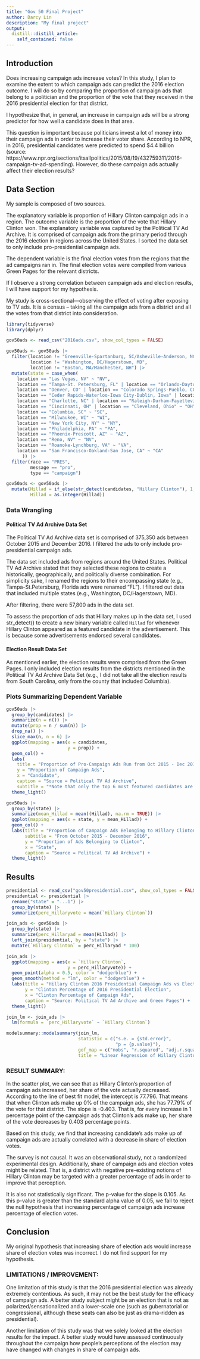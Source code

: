 ```yaml
---
title: "Gov 50 Final Project"
author: Darcy Lin
description: "My final project"
output:
  distill::distill_article:
    self_contained: false
---
```


## Introduction
Does increasing campaign ads increase votes? In this study, I plan to examine the extent to which campaign ads can predict the 2016 election outcome. I will do so by comparing the proportion of campaign ads that belong to a politician and the proportion of the vote that they received in the 2016 presidential election for that district. 

I hypothesize that, in general, an increase in campaign ads will be a strong predictor for how well a candidate does in that area.

This question is important because politicians invest a lot of money into their campaign ads in order to increase their voter share. According to NPR, in 2016, presidential candidates were predicted to spend $4.4 billion (source: https://www.npr.org/sections/itsallpolitics/2015/08/19/432759311/2016-campaign-tv-ad-spending). However, do these campaign ads actually affect their election results? 

## Data Section
My sample is composed of two sources. 

The explanatory variable is proportion of Hillary Clinton campaign ads in a region. The outcome variable is the proportion of the vote that Hillary Clinton won. The explanatory variable was captured by the Political TV Ad Archive. It is comprised of campaign ads from the primary period through the 2016 election in regions across the United States. I sorted the data set to only include pro-presidential campaign ads. 

The dependent variable is the final election votes from the regions that the ad campaigns ran in. The final election votes were compiled from various Green Pages for the relevant districts. 

If I observe a strong correlation between campaign ads and election results, I will have support for my hypothesis. 

My study is cross-sectional—observing the effect of voting after exposing to TV ads. It is a census -- taking all the campaign ads from a district and all the votes from that district into consideration. 

```r
library(tidyverse)
library(dplyr)
```


```r
gov50ads <- read_csv("2016ads.csv", show_col_types = FALSE)
```

```r
gov50ads <- gov50ads |>
  filter(location != "Greenville-Spartanburg, SC/Asheville-Anderson, NC",
         location != "Washington, DC/Hagerstown, MD",
         location != "Boston, MA/Manchester, NH") |>
  mutate(state = case_when(
    location == "Las Vegas, NV" ~ "NV",
    location == "Tampa-St. Petersburg, FL" | location == "Orlando-Daytona Beach-Melbourne, FL" | location == "Miami-Fort Lauderdale, FL" ~ "FL",
    location == "Denver, CO" | location == "Colorado Springs-Pueblo, CO" ~ "CO",
    location == "Ceder Rapids-Waterloo-Iowa City-Dublin, Iowa" | location == "Sioux City, Iowa" | location == "Des Moines-Ames, Iowa" ~ "IA",
    location == "Charlotte, NC" | location == "Raleigh-Durham-Fayetteville,  NC" | location == "Norfolk-Portsmouth-Newport News, NC" ~ "NC",
    location == "Cincinnati, OH" | location == "Cleveland, Ohio" ~ "OH",
    location == "Columbia, SC" ~ "SC",
    location == "Milwaukee, WI" ~ "WI",
    location == "New York City, NY" ~ "NY",
    location == "Philadelphia, PA" ~ "PA",
    location == "Phoenix-Prescott, AZ" ~ "AZ",
    location == "Reno, NV" ~ "NV",
    location == "Roanoke-Lynchburg, VA" ~ "VA",
    location == "San Francisco-Oakland-San Jose, CA" ~ "CA"
      )) |>
  filter(race == "PRES",
         message == "pro",
         type == "campaign")
```

```r
gov50ads <- gov50ads |> 
  mutate(Hillad = if_else(str_detect(candidates, "Hillary Clinton"), 1, 0),
         Hillad = as.integer(Hillad))

```

### Data Wrangling

#### Political TV Ad Archive Data Set
The Political TV Ad Archive data set is comprised of 375,350 ads between October 2015 and December 2016. I filtered the ads to only include pro-presidential campaign ads.

The data set included ads from regions around the United States. Political TV Ad Archive stated that they selected these regions to create a historically, geographically, and politically diverse combination. For simplicity sake, I renamed the regions to their encompassing state (e.g., Tampa-St.Petersburg, Florida ads were renamed "FL"). I filtered out data that included multiple states (e.g., Washington, DC/Hagerstown, MD). 

After filtering, there were 57,800 ads in the data set. 

To assess the proportion of ads that Hillary makes up in the data set, I used str_detect() to create a new binary variable called `Hillad` for whenever Hillary Clinton appeared as a featured candidate in the advertisement. This is because some advertisements endorsed several candidates. 

#### Election Result Data Set
As mentioned earlier, the election results were comprised from the Green Pages. I only included election results from the districts mentioned in the Political TV Ad Archive Data Set (e.g., I did not take all the election results from South Carolina, only from the county that included Columbia). 

### Plots Summarizing Dependent Variable
```r
gov50ads |> 
  group_by(candidates) |>
  summarize(n = n()) |>
  mutate(prop = n / sum(n)) |>
  drop_na() |>
  slice_max(n, n = 6) |>
  ggplot(mapping = aes(x = candidates,
                       y = prop)) + 
  geom_col() + 
  labs(
    title = "Proportion of Pro-Campaign Ads Run from Oct 2015 - Dec 2016",
    y = "Proportion of Campaign Ads",
    x = "Candidate",
    caption = "Source = Political TV Ad Archive",
    subtitle = "*Note that only the top 6 most featured candidates are included in this distribution") + 
  theme_light()
```

```r
gov50ads |>
  group_by(state) |>
  summarize(mean_Hillad = mean((Hillad), na.rm = TRUE)) |>
  ggplot(mapping = aes(x = state, y = mean_Hillad)) +
  geom_col() + 
  labs(title = "Proportion of Campaign Ads Belonging to Hillary Clinton in Different Districts",
       subtitle = "From October 2015 - December 2016",
       y = "Proportion of Ads Belonging to Clinton",
       x = "State",
       caption = "Source = Political TV Ad Archive") +
  theme_light()
```

## Results 

```r
presidential <- read_csv("gov50presidential.csv", show_col_types = FALSE)
presidential <- presidential |> 
  rename("state" = "...1") |>
  group_by(state) |>
  summarize(perc_Hillaryvote = mean(`Hillary Clinton`))
```

```r
join_ads <- gov50ads |> 
  group_by(state) |> 
  summarize(perc_Hillaryad = mean(Hillad)) |>
  left_join(presidential, by = "state") |> 
  mutate(`Hillary Clinton` = perc_Hillaryad * 100) 
```

```r
join_ads |> 
  ggplot(mapping = aes(x = `Hillary Clinton`,
                       y = perc_Hillaryvote)) + 
  geom_point(alpha = 0.5, color = "dodgerblue") + 
  geom_smooth(method = "lm", color = "dodgerblue") + 
  labs(title = "Hillary Clinton 2016 Presidential Campaign Ads vs Election Results",
       y = "Clinton Percentage of 2016 Presidential Election",
       x = "Clinton Percentage of Campaign Ads", 
       caption = "Source: Political TV Ad Archive and Green Pages") +
  theme_light()
```

```r
join_lm <- join_ads |>
  lm(formula = `perc_Hillaryvote` ~ `Hillary Clinton`) 
```

```r
modelsummary::modelsummary(join_lm,
                           statistic = c("s.e. = {std.error}",
                                         "p = {p.value}"),
                           gof_map = c("nobs", "r.squared", "adj.r.squared"),
                           title = "Linear Regression of Hillary Clinton Share of Ads and Votes")
```

### RESULT SUMMARY: 

In the scatter plot, we can see that as Hillary Clinton's proportion of campaign ads increased, her share of the vote actually decreased. According to the line of best fit model, the intercept is 77.796. That means that when Clinton ads make up 0% of the campaign ads, she has 77.79% of the vote for that district. The slope is -0.403. That is, for every increase in 1 percentage point of the campaign ads that Clinton's ads make up, her share of the vote decreases by 0.403 percentage points. 

Based on this study, we find that increasing candidate's ads make up of campaign ads are actually correlated with a decrease in share of election votes. 

The survey is not causal. It was an observational study, not a randomized experimental design. Additionally, share of campaign ads and election votes might be related. That is, a district with negative pre-existing notions of Hillary Clinton may be targeted with a greater percentage of ads in order to improve that perception. 

It is also not statistically significant. The p-value for the slope is 0.105. As this p-value is greater than the standard alpha value of 0.05, we fail to reject the null hypothesis that increasing percentage of campaign ads increase percentage of election votes. 

## Conclusion

My original hypothesis that increasing share of election ads would increase share of election votes was incorrect. I do not find support for my hypothesis. 

### LIMITATIONS / IMPROVEMENT:
One limitation of this study is that the 2016 presidential election was already extremely contentious. As such, it may not be the best study for the efficacy of campaign ads. A better study subject might be an election that is not as polarized/sensationalized and a lower-scale one (such as gubernatorial or congressional, although these seats can also be just as drama-ridden as presidential). 

Another limitation of this study was that we solely looked at the election results for the impact. A better study would have assessed continuously throughout the campaign how people's perceptions of the election may have changed with changes in share of campaign ads. 